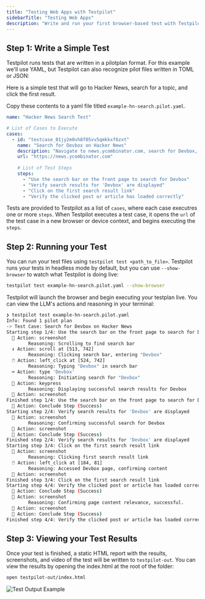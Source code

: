 ```yaml
---
title: "Testing Web Apps with Testpilot"
sidebarTitle: "Testing Web Apps"
description: "Write and run your first browser-based test with Testpilot. Learn how to create test plans, execute tests, and view detailed results."
---
```


## Step 1: Write a Simple Test[​](#step-1-write-a-simple-test "Direct link to Step 1: Write a Simple Test")

Testpilot runs tests that are written in a pilotplan format. For this example we'll use YAML, but
Testpilot can also recognize pilot files written in TOML or JSON:

Here is a simple test that will go to Hacker News, search for a topic, and click the first result.

Copy these contents to a yaml file titled `example-hn-search.pilot.yaml`.

```yaml
name: "Hacker News Search Test"

# List of Cases to Execute
cases:
  - id: "testcase_01jy2m0vh8f05vv5qmkkxf6zxt"
    name: "Search for Devbox on Hacker News"
    description: "Navigate to news.ycombinator.com, search for Devbox, and click the first search result"
    url: "https://news.ycombinator.com"
    
    # List of Test Steps
    steps:
      - "Use the search bar on the front page to search for Devbox"
      - "Verify search results for 'Devbox' are displayed"
      - "Click on the first search result link"
      - "Verify the clicked post or article has loaded correctly"
```

Tests are provided to Testpilot as a list of `cases`, where each case executres one or more `steps`.
When Testpilot executes a test case, it opens the `url` of the test case in a new browser or device
context, and begins executing the `steps`.

## Step 2: Running your Test[​](#step-2-running-your-test "Direct link to Step 2: Running your Test")

You can run your test files using `testpilot test <path_to_file>`. Testpilot runs your tests in
headless mode by default, but you can use `--show-browser` to watch what Testpilot is doing live:

```bash
testpilot test example-hn-search.pilot.yaml --show-browser
```

Testpilot will launch the browser and begin executing your testplan live. You can view the LLM's
actions and reasoning in your terminal:

```bash
❯ testpilot test example-hn-search.pilot.yaml
Info: Found 1 pilot plan
-> Test Case: Search for Devbox on Hacker News
Starting step 1/4: Use the search bar on the front page to search for Devbox
  📸 Action: screenshot
        Reasoning: Scrolling to find search bar
  ↕️ Action: scroll at [513, 742]
        Reasoning: Clicking search bar, entering "Devbox"
  🖱️ Action: left_click at [524, 742]
        Reasoning: Typing "Devbox" in search bar
  ⌨️ Action: type 'Devbox'
        Reasoning: Initiating search for "Devbox"
  🎹 Action: keypress
        Reasoning: Displaying successful search results for Devbox
  📸 Action: screenshot
Finished step 1/4: Use the search bar on the front page to search for Devbox
  🏁 Action: Conclude Step (Success)
Starting step 2/4: Verify search results for 'Devbox' are displayed
  📸 Action: screenshot
        Reasoning: Confirming successful search for Devbox
  📸 Action: screenshot
  🏁 Action: Conclude Step (Success)
Finished step 2/4: Verify search results for 'Devbox' are displayed
Starting step 3/4: Click on the first search result link
  📸 Action: screenshot
        Reasoning: Clicking first search result link
  🖱️ Action: left_click at [184, 81]
        Reasoning: Accessed Devbox page, confirming content
  📸 Action: screenshot
Finished step 3/4: Click on the first search result link
Starting step 4/4: Verify the clicked post or article has loaded correctly
  🏁 Action: Conclude Step (Success)
  📸 Action: screenshot
        Reasoning: Confirming page content relevance, successful.
  📸 Action: screenshot
  🏁 Action: Conclude Step (Success)
Finished step 4/4: Verify the clicked post or article has loaded correctly
```

## Step 3: Viewing your Test Results[​](#step-3-viewing-your-test-results "Direct link to Step 3: Viewing your Test Results")

Once your test is finished, a static HTML report with the results, screenshots, and video of the
test will be written to `testpilot-out`. You can view the results by opening the index.html at the
root of the folder:

```bash
open testpilot-out/index.html
```

![Test Output Example](/images/testpilot/docs/getting-started/testpilot/docs/assets/images/test-output-page-f41cfad1fec38410ba5a455be8405998.png)
